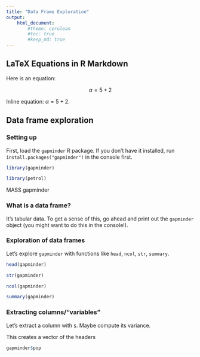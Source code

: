 ```yaml
---
title: "Data Frame Exploration"
output: 
    html_document:
        #theme: cerulean
        #toc: true
        #keep_md: true
---
```


## LaTeX Equations in R Markdown

Here is an equation:

$$\alpha = 5 + 2$$

Inline equation: $\alpha = 5 + 2$. 

## Data frame exploration

### Setting up

First, load the `gapminder` R package. If you don't have it installed, run `install.packages("gapminder")` in the console first.

```r
library(gapminder)
```

```r
library(petrol)
```

MASS
gapminder

### What is a data frame?

It's tabular data. To get a sense of this, go ahead and print out the `gapminder` object (you might want to do this in the console!).

### Exploration of data frames

Let's explore `gapminder` with functions like `head`, `ncol`, `str`, `summary`.
```r
head(gapminder)
```

```r
str(gapminder)
```
```r
ncol(gapminder)
```

```r
summary(gapminder)
```



### Extracting columns/"variables"

Let's extract a column with `$`. Maybe compute its variance.

This creates a vector of the headers
```r
gapminder$pop
```

